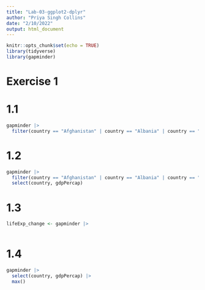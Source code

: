 ```yaml
---
title: "Lab-03-ggplot2-dplyr"
author: "Priya Singh Collins"
date: "2/10/2022"
output: html_document
---
```


```r
knitr::opts_chunk$set(echo = TRUE)
library(tidyverse)
library(gapminder)
```

# Exercise 1

# 1.1
```r
gapminder |>
  filter(country == "Afghanistan" | country == "Albania" | country == "Algeria")
```

# 1.2
```r
gapminder |>
  filter(country == "Afghanistan" | country == "Albania" | country == "Algeria") |>
  select(country, gdpPercap)
```

# 1.3
```r
lifeExp_change <- gapminder |>
  
```

# 1.4
```r
gapminder |>
  select(country, gdpPercap) |>
  max()
```